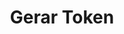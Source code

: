 ---
openapi: post /auth/authenticate
title: Gerar Token
description: Gera um token para autenticar as requisições
---